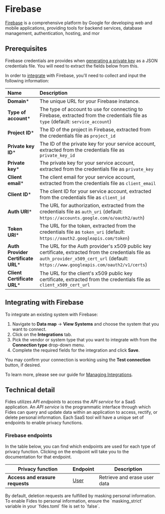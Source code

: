 
# Firebase
[Firebase](https://firebase.google.com/) is a comprehensive platform by Google for developing web and mobile applications, providing tools for backend services, database management, authentication, hosting, and mor

## Prerequisites
<Callout emoji="" type="info"> Firebase credentials are provides when [generating a private key](https://firebase.google.com/docs/admin/setup#set-up-project-and-service-account) as a JSON credentials file. You will need to extract the fields below from this.</Callout>

In order to [integrate](/docs/user-guides/integrations) with Firebase, you'll need to collect and input the following information:

| Name                       | Description                                                                                                                             |
| :------------------------- | :-------------------------------------------------------------------------------------------------------------------------------------- |
| **Domain***                 | The unique URL for your Firebase instance. |
| **Type of account***           | The type of account to use for connecting to Firebase, extracted from the credentials file as `type` (default: `service_account`) |
| **Project ID***        | The ID of the project in Firebase, extracted from the credentials file as `project_id`  |
| **Private key ID***   | The ID of the private key for your service account, extracted from the credentials file as `private_key_id` |
| **Private key***   | The private key for your service account, extracted from the credentials file as `private_key` | 
| **Client email***   | The client email for your service account, extracted from the credentials file as `client_email`|
| **Client ID***   | The client ID for your service account, extracted from the credentials file as `client_id` |
| **Auth URI***   | The URL for authorization, extracted from the credentials file as `auth_uri` (default: `https://accounts.google.com/o/oauth2/auth`) |
| **Token URI***   | The URL for the token, extracted from the credentials file as `token_uri` (default: `https://oauth2.googleapis.com/token`) |
| **Auth Provider Certificate URL***   | The URL for the Auth provider's x509 public key certificate, extracted from the credentials file as `auth_provider_x509_cert_url` (default: `https://www.googleapis.com/oauth2/v1/certs`) |
| **Client Certificate URL***   | The URL for the client's x509 public key certificate, extracted from the credentials file as `client_x509_cert_url` |


## Integrating with Firebase
To integrate an existing system with Firebase: 

1. Navigate to **Data map** → **View Systems** and choose the system that you want to connect.
2. Click on the **Integrations** tab.
3. Pick the vendor or system type that you want to integrate with from the **Connection type** drop-down menu.
4. Complete the required fields for the integration and click **Save**. 

You may confirm your connection is working using the **Test connection** button, if desired.

To learn more, please see our guide for [Managing Integrations](/docs/user-guides/integrations/manage-integrations).

## Technical detail 

Fides utilizes _API endpoints_ to access the _API service_ for a SaaS application. An _API service_ is the programmatic interface through which Fides can query and update data within an application to access, rectify, or delete personal information. Each SaaS tool will have a unique set of endpoints to enable privacy functions. 

### Firebase endpoints
In the table below, you can find which endpoints are used for each type of privacy function. Clicking on the endpoint will take you to the documentation for that endpoint.

| Privacy function | Endpoint | Description |
|----|----|----|
| **Access and erasure requests** | [User](https://firebase.google.com/docs/reference/rest/auth#section-get-account-info) | Retrieve and erase user data | 

<Callout type="info" emoji="">
By default, deletion requests are fulfilled by masking personal information. To enable Fides to personal information, ensure the `masking_strict` variable in your `fides.toml` file is set to `false`.
</Callout>